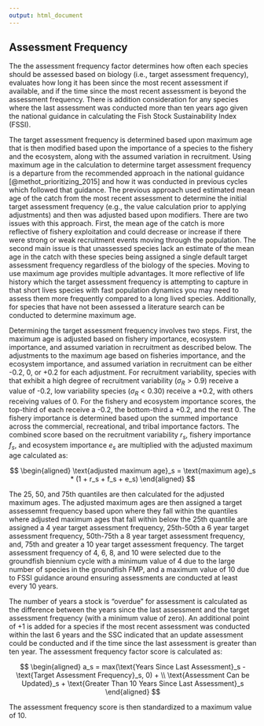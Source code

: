```yaml
---
output: html_document
---
```


## Assessment Frequency

The the assessment frequency factor determines how often each species should be assessed based on biology (i.e., target assessment frequency), evaluates how long it has been since the most recent assessment if available, and if the time since the most recent assessment is beyond the assessment frequency. There is addition consideration for any species where the last assessment was conducted more than ten years ago given the national guidance in calculating the Fish Stock Sustainability Index (FSSI). 

The target assessment frequency is determined based upon maximum age that is then modified based upon the importance of a species to the fishery and the ecosystem, along with the assumed variation in recruitment. Using maximum age in the calculation to determine target assessment frequency is a departure from the recommended approach in the national guidance [@methot_prioritizing_2015] and how it was conducted in previous cycles which followed that guidance. The previous approach used estimated mean age of the catch from the most recent assessment to determine the initial target assessment frequency (e.g., the value calculation prior to applying adjustments) and then was adjusted based upon modifiers. There are two issues with this approach. First, the mean age of the catch is more reflective of fishery exploitation and could decrease or increase if there were strong or weak recruitment events moving through the population. The second main issue is that unassessed species lack an estimate of the mean age in the catch with these species being assigned a single default target assessment frequency regardless of the biology of the species. Moving to use maximum age provides multiple advantages. It more reflective of life history which the target assessment frequency is attempting to capture in that short lives species with fast population dynamics you may need to assess them more frequently compared to a long lived species. Additionally, for species that have not been assessed a literature search can be conducted to determine maximum age.   

Determining the target assessment frequency involves two steps.  First, the maximum age is adjusted based on fishery importance, ecosystem importance, and assumed variation in recruitment as described below. The adjustments to the maximum age based on fisheries importance, and the ecosystem importance, and assumed variation in recruitment can be either -0.2, 0, or +0.2 for each adjustment.  For recruitment variability, species with that exhibit a high degree of recruitment variability  ($\sigma_R > 0.9$) receive a value of -0.2, low variability species ($\sigma_R < 0.30$) receive a +0.2, with others receiving values of 0. For the fishery and ecosystem importance scores, the top-third of each receive a -0.2, the bottom-third a +0.2, and the rest 0. The fishery importance is determined based upon the summed importance across the commercial, recreational, and tribal importance factors. The combined score based on the recruitment variability $r_s$, fishery importance $f_s$, and ecosystem importance $e_s$ are multiplied with the adjusted maximum age calculated as:


$$
\begin{aligned}
\text{adjusted maximum age}_s = 
\text{maximum age}_s * (1 + r_s + f_s + e_s) 
\end{aligned}
$$

The 25, 50, and 75th quantiles are then calculated for the adjusted maximum ages. The adjusted maximum ages are then assigned a target assessemnt frequency based upon where they fall within the quantiles where adjusted maximum ages that fall within below the 25th quantile are assigned a 4 year target assessment frequency, 25th-50th a 6 year target assessment frequency, 50th-75th a 8 year target assessment frequency, and, 75th and greater a 10 year target assessment frequency.  The target assessment frequency of 4, 6, 8, and 10 were selected due to the groundfish biennium cycle with a minimum value of 4 due to the large number of species in the groundfish FMP, and a maximum value of 10 due to FSSI guidance around ensuring assessments are conducted at least every 10 years.  

The number of years a stock is "overdue" for assessment is calculated as the difference between the years since the last assessment and the target assessment frequency (with a minimum value of zero). An additional point of +1 is added for a species if the most recent assessment was conducted within the last 6 years and the SSC indicated that an update assessment could be conducted and if the time since the last assessment is greater than ten year. The assessment frequency factor score is calculated as:

$$
\begin{aligned}
a_s = max(\text{Years Since Last Assessment}_s - \text{Target Assessment Frequency}_s, 0) + \\ \text{Assessment Can be Updated}_s + \text{Greater Than 10 Years Since Last Assessment}_s 
\end{aligned}
$$

The assessment frequency score is then standardized to a maximum value of 10. 